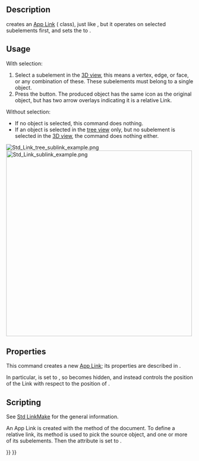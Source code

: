 <languages/>
<translate>

<!--T:15-->
{{Docnav
|[[Std_LinkMake|LinkMake]]
|[[Std_LinkReplace|LinkReplace]]
|[[Std_Base|Std Base]]
|IconL=Std_LinkMake.svg
|IconR=Std_LinkReplace.svg
|IconC=Freecad.svg
}}

<!--T:1-->
{{GuiCommand
|Name=Std LinkMakeRelative
|MenuLocation=None
|Workbenches=All
|Version=0.19
|SeeAlso=[[Std_Part|Std Part]], [[Std_Group|Std Group]], [[Std_LinkMake|Std LinkMake]]
}}

== Description == <!--T:2-->

<!--T:3-->
{{Button|[[File:Std_LinkMakeRelative.svg|16px]] [[Std_LinkMakeRelative|Std LinkMakeRelative]]}} creates an [[App_Link|App Link]] ({{incode|App::Link}} class), just like {{Button|[[File:Std_LinkMake.svg|16px]] [[Std_LinkMake|Std LinkMake]]}}, but it operates on selected subelements first, and sets the {{PropertyData|Link Transform}} to {{TRUE}}.

== Usage == <!--T:4-->

<!--T:5-->
With selection:
# Select a subelement in the [[3D_view|3D view]], this means a vertex, edge, or face, or any combination of these. These subelements must belong to a single object.
# Press the {{Button|[[File:Std_LinkMakeRelative.svg|16px]] [[Std_LinkMakeRelative|Make sub-link]]}} button. The produced object has the same icon as the original object, but has two arrow overlays indicating it is a relative Link.

<!--T:6-->
Without selection:
* If no object is selected, this command does nothing.
* If an object is selected in the [[tree_view|tree view]] only, but no subelement is selected in the [[3D_view|3D view]], the command does nothing either.

<!--T:13-->
[[File:Std_Link_tree_sublink_example.png]] [[File:Std_Link_sublink_example.png|500px]]

<!--T:14-->
{{Caption|Original body, and three Links created from the subelements of it, including edges and faces.}}

== Properties == <!--T:7-->

<!--T:8-->
This command creates a new [[App_Link|App Link]]; its properties are described in {{Button|[[File:Std_LinkMake.svg|16px]] [[Std_LinkMake|Std LinkMake]]}}.

<!--T:9-->
In particular, {{PropertyData|Link Transform}} is set to {{TRUE}}, so {{PropertyData|Placement}} becomes hidden, and instead {{PropertyData|Link Placement}} controls the position of the Link with respect to the position of {{PropertyData|Linked Object}}.

== Scripting == <!--T:10-->

<!--T:11-->
See [[Std_LinkMake|Std LinkMake]] for the general information.

<!--T:12-->
An App Link is created with the {{incode|addObject()}} method of the document. To define a relative link, its {{incode|setLink}} method is used to pick the source object, and one or more of its subelements. Then the {{incode|LinkTransform}} attribute is set to {{incode|True}}.

</translate>
{{Code|code=
import FreeCAD as App

doc = App.newDocument()
body = App.ActiveDocument.addObject("Part::Box", "Box")

obj = App.ActiveDocument.addObject("App::Link", "Link")
obj.setLink(body, '', ['Edge1', 'Edge6', 'Edge7', 'Edge10', 'Face2', 'Face3'])
obj.LinkTransform = True
obj.LinkPlacement.Base = App.Vector(20, 20, 0)
App.ActiveDocument.recompute()
}}
<translate>


<!--T:16-->
{{Docnav
|[[Std_LinkMake|LinkMake]]
|[[Std_LinkReplace|LinkReplace]]
|[[Std_Base|Std Base]]
|IconL=Std_LinkMake.svg
|IconR=Std_LinkReplace.svg
|IconC=Freecad.svg
}}

</translate>
{{Std Base navi{{#translation:}}}}
{{Userdocnavi{{#translation:}}}}
{{clear}}
